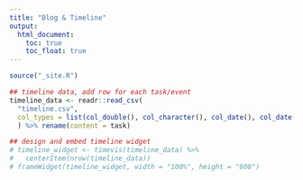 ```yaml
---
title: "Blog & Timeline"
output:
  html_document:
    toc: true
    toc_float: true
---
```


```r
source("_site.R")

## timeline data, add row for each task/event
timeline_data <- readr::read_csv(
  "timeline.csv", 
  col_types = list(col_double(), col_character(), col_date(), col_date())
  ) %>% rename(content = task)

## design and embed timeline widget
# timeline_widget <- timevis(timeline_data) %>%
#   centerItem(nrow(timeline_data))
# frameWidget(timeline_widget, width = "100%", height = "800")
```
